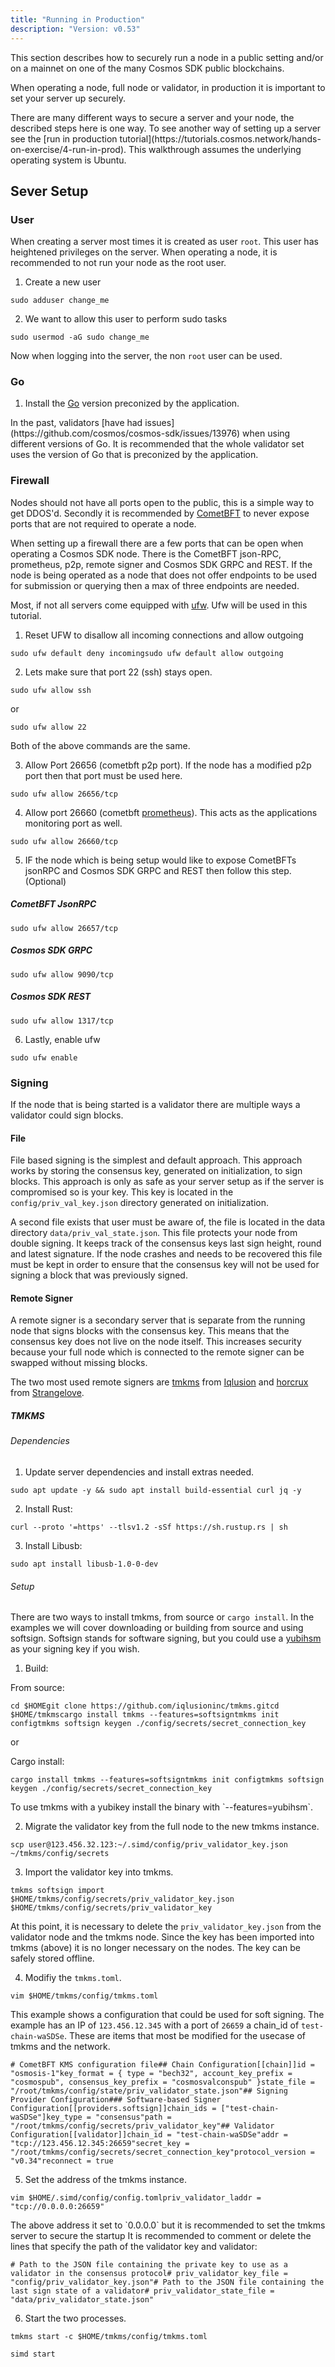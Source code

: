 ```yaml
---
title: "Running in Production"
description: "Version: v0.53"
---
```


<Note>
  This section describes how to securely run a node in a public setting and/or on a mainnet on one of the many Cosmos SDK public blockchains.
</Note>

When operating a node, full node or validator, in production it is important to set your server up securely.

<Note>
  There are many different ways to secure a server and your node, the described steps here is one way. To see another way of setting up a server see the [run in production tutorial](https://tutorials.cosmos.network/hands-on-exercise/4-run-in-prod).
</Note>

<Note>
  This walkthrough assumes the underlying operating system is Ubuntu.
</Note>

## Sever Setup[​](#sever-setup "Direct link to Sever Setup")

### User[​](#user "Direct link to User")

When creating a server most times it is created as user `root`. This user has heightened privileges on the server. When operating a node, it is recommended to not run your node as the root user.

1. Create a new user

```
sudo adduser change_me
```

2. We want to allow this user to perform sudo tasks

```
sudo usermod -aG sudo change_me
```

Now when logging into the server, the non `root` user can be used.

### Go[​](#go "Direct link to Go")

1. Install the [Go](https://go.dev/doc/install) version preconized by the application.

<Warning>
  In the past, validators [have had issues](https://github.com/cosmos/cosmos-sdk/issues/13976) when using different versions of Go. It is recommended that the whole validator set uses the version of Go that is preconized by the application.
</Warning>

### Firewall[​](#firewall "Direct link to Firewall")

Nodes should not have all ports open to the public, this is a simple way to get DDOS'd. Secondly it is recommended by [CometBFT](https://github.com/cometbft/cometbft) to never expose ports that are not required to operate a node.

When setting up a firewall there are a few ports that can be open when operating a Cosmos SDK node. There is the CometBFT json-RPC, prometheus, p2p, remote signer and Cosmos SDK GRPC and REST. If the node is being operated as a node that does not offer endpoints to be used for submission or querying then a max of three endpoints are needed.

Most, if not all servers come equipped with [ufw](https://help.ubuntu.com/community/UFW). Ufw will be used in this tutorial.

1. Reset UFW to disallow all incoming connections and allow outgoing

```
sudo ufw default deny incomingsudo ufw default allow outgoing
```

2. Lets make sure that port 22 (ssh) stays open.

```
sudo ufw allow ssh
```

or

```
sudo ufw allow 22
```

Both of the above commands are the same.

3. Allow Port 26656 (cometbft p2p port). If the node has a modified p2p port then that port must be used here.

```
sudo ufw allow 26656/tcp
```

4. Allow port 26660 (cometbft [prometheus](https://prometheus.io)). This acts as the applications monitoring port as well.

```
sudo ufw allow 26660/tcp
```

5. IF the node which is being setup would like to expose CometBFTs jsonRPC and Cosmos SDK GRPC and REST then follow this step. (Optional)

##### CometBFT JsonRPC[​](#cometbft-jsonrpc "Direct link to CometBFT JsonRPC")

```
sudo ufw allow 26657/tcp
```

##### Cosmos SDK GRPC[​](#cosmos-sdk-grpc "Direct link to Cosmos SDK GRPC")

```
sudo ufw allow 9090/tcp
```

##### Cosmos SDK REST[​](#cosmos-sdk-rest "Direct link to Cosmos SDK REST")

```
sudo ufw allow 1317/tcp
```

6. Lastly, enable ufw

```
sudo ufw enable
```

### Signing[​](#signing "Direct link to Signing")

If the node that is being started is a validator there are multiple ways a validator could sign blocks.

#### File[​](#file "Direct link to File")

File based signing is the simplest and default approach. This approach works by storing the consensus key, generated on initialization, to sign blocks. This approach is only as safe as your server setup as if the server is compromised so is your key. This key is located in the `config/priv_val_key.json` directory generated on initialization.

A second file exists that user must be aware of, the file is located in the data directory `data/priv_val_state.json`. This file protects your node from double signing. It keeps track of the consensus keys last sign height, round and latest signature. If the node crashes and needs to be recovered this file must be kept in order to ensure that the consensus key will not be used for signing a block that was previously signed.

#### Remote Signer[​](#remote-signer "Direct link to Remote Signer")

A remote signer is a secondary server that is separate from the running node that signs blocks with the consensus key. This means that the consensus key does not live on the node itself. This increases security because your full node which is connected to the remote signer can be swapped without missing blocks.

The two most used remote signers are [tmkms](https://github.com/iqlusioninc/tmkms) from [Iqlusion](https://www.iqlusion.io) and [horcrux](https://github.com/strangelove-ventures/horcrux) from [Strangelove](https://strange.love).

##### TMKMS[​](#tmkms "Direct link to TMKMS")

###### Dependencies[​](#dependencies "Direct link to Dependencies")

1. Update server dependencies and install extras needed.

```
sudo apt update -y && sudo apt install build-essential curl jq -y
```

2. Install Rust:

```
curl --proto '=https' --tlsv1.2 -sSf https://sh.rustup.rs | sh
```

3. Install Libusb:

```
sudo apt install libusb-1.0-0-dev
```

###### Setup[​](#setup "Direct link to Setup")

There are two ways to install tmkms, from source or `cargo install`. In the examples we will cover downloading or building from source and using softsign. Softsign stands for software signing, but you could use a [yubihsm](https://www.yubico.com/products/hardware-security-module/) as your signing key if you wish.

1. Build:

From source:

```
cd $HOMEgit clone https://github.com/iqlusioninc/tmkms.gitcd $HOME/tmkmscargo install tmkms --features=softsigntmkms init configtmkms softsign keygen ./config/secrets/secret_connection_key
```

or

Cargo install:

```
cargo install tmkms --features=softsigntmkms init configtmkms softsign keygen ./config/secrets/secret_connection_key
```

<Note>
  To use tmkms with a yubikey install the binary with `--features=yubihsm`.
</Note>

2. Migrate the validator key from the full node to the new tmkms instance.

```
scp user@123.456.32.123:~/.simd/config/priv_validator_key.json ~/tmkms/config/secrets
```

3. Import the validator key into tmkms.

```
tmkms softsign import $HOME/tmkms/config/secrets/priv_validator_key.json $HOME/tmkms/config/secrets/priv_validator_key
```

At this point, it is necessary to delete the `priv_validator_key.json` from the validator node and the tmkms node. Since the key has been imported into tmkms (above) it is no longer necessary on the nodes. The key can be safely stored offline.

4. Modifiy the `tmkms.toml`.

```
vim $HOME/tmkms/config/tmkms.toml
```

This example shows a configuration that could be used for soft signing. The example has an IP of `123.456.12.345` with a port of `26659` a chain\_id of `test-chain-waSDSe`. These are items that most be modified for the usecase of tmkms and the network.

```
# CometBFT KMS configuration file## Chain Configuration[[chain]]id = "osmosis-1"key_format = { type = "bech32", account_key_prefix = "cosmospub", consensus_key_prefix = "cosmosvalconspub" }state_file = "/root/tmkms/config/state/priv_validator_state.json"## Signing Provider Configuration### Software-based Signer Configuration[[providers.softsign]]chain_ids = ["test-chain-waSDSe"]key_type = "consensus"path = "/root/tmkms/config/secrets/priv_validator_key"## Validator Configuration[[validator]]chain_id = "test-chain-waSDSe"addr = "tcp://123.456.12.345:26659"secret_key = "/root/tmkms/config/secrets/secret_connection_key"protocol_version = "v0.34"reconnect = true
```

5. Set the address of the tmkms instance.

```
vim $HOME/.simd/config/config.tomlpriv_validator_laddr = "tcp://0.0.0.0:26659"
```

<Check>
  The above address it set to `0.0.0.0` but it is recommended to set the tmkms server to secure the startup
</Check>

<Check>
  It is recommended to comment or delete the lines that specify the path of the validator key and validator:

  ```
  # Path to the JSON file containing the private key to use as a validator in the consensus protocol# priv_validator_key_file = "config/priv_validator_key.json"# Path to the JSON file containing the last sign state of a validator# priv_validator_state_file = "data/priv_validator_state.json"
  ```
</Check>

6. Start the two processes.

```
tmkms start -c $HOME/tmkms/config/tmkms.toml
```

```
simd start
```

